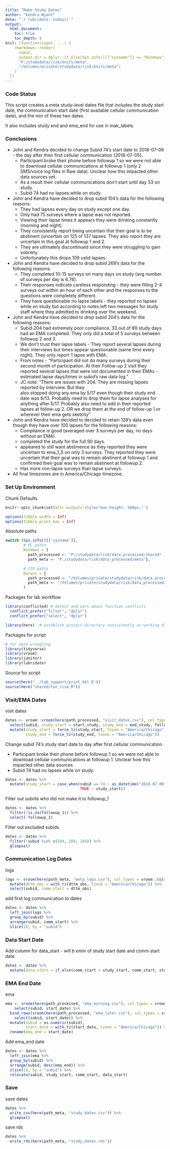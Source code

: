 ---
title: "Make Study Dates"
author: "Kendra Wyant"
date: "`r lubridate::today()`"
output: 
  html_document:
    toc: true 
    toc_depth: 4
knit: (function(input, ...) {
    rmarkdown::render(
      input,
      output_dir = dplyr::if_else(Sys.info()[["sysname"]] == "Windows",
      "P:/studydata/risk/knits/meta", 
      "/Volumes/private/studydata/risk/knits/meta")
    )
  })
---

### Code Status

This script creates a meta study-level dates file that includes the study start date, 
the communication start date (first available cellular communication date), and the min 
of these two dates.    


It also includes study end and ema_end for use in mak_labels.     



### Conclusions   

- John and Kendra decided to change Subid 74's start date to 2018-07-06 - the day after 
their first cellular communication (2018-07-05).    
  - Participant broke their phone before followup 1 so we were not able to download 
  cellular communications at followup 1 (only 2 SMS/voice log files in Raw data). 
  Unclear how this impacted other data sources yet. 
  - As a result their cellular communications don't start until day 33 on study.           
  - Subid 74 had no lapses while on study.  
  

- John and Kendra have decided to drop subid 104's data for the following reasons:   
  - They had lapses every day on study except one day.    
  - Only had 75 surveys where a lapse was not reported.   
  - Viewing their lapse times it appears they were drinking constantly (morning and 
  night).   
  - They consistently report being uncertain that their goal is to be abstinent 
  (uncertain on 125 of 137 lapses. They also report they are uncertain in this goal 
  at followup 1 and 2.    
  - They are ultimately discontinued since they were struggling to gain sobriety.   
  - Unfortunately this drops 109 valid lapses.    


- John and Kendra have decided to drop subid 269's data for the following reasons:       
  - They completed 10-15 surveys on many days on study (avg number of surveys per 
  day is 6.76).  
  - Their responses indicate careless responding - they were filling 2-4 surveys out 
  within an hour of each other and the responses to the questions were completely different.     
  - They have questionable no lapse labels - they reported no lapses while on study but 
  according to notes left two messages for study staff where they admitted to drinking 
  over the weekend.   
  

- John and Kendra have decided to drop subid 204's data for the following reasons:    
  - Subid 204 had extremely poor compliance. 33 out of 89 study days had an EMA completed. 
  They only did a total of 5 surveys between followup 2 and 3.    
  - We don't trust their lapse labels - They report several lapses during their interviews 
  but times appear questionable (same time every night). They only report 1 lapse with EMA.
  - From notes - "Participant did not do many surveys during their second month of participation. 
  At their Follow-up 2 visit they reported several lapses that were not documented in their 
  EMAs - estimated lapse days/times in subid's raw data log."  
  - JC note: "There are issues with 204. They are missing lapses reported by interview. But they  
  also stopped doing any ema by 5/17 even though their study end date was 6/13. Probably need to 
  drop them for lapse analyses for anything after 5/17.  Probably also need to add in their 
  reported lapses at follow-up 2. OR we drop them at the end of follow-up 1 or wherever their 
  ema gets sketchy"    


- John and Kendra have decided to decided to retain 128's data even though they have over 100 lapses for 
the following reasons:   
  - Compliance is good (averaged over 3 surveys per day, no days without an EMA).       
  - completed the study for the full 90 days.    
  - appeared to still want abstinence as they reported they were uncertain to ema_1_5 
  on only 3 surveys. They reported they were uncertain that their goal was to remain 
  abstinent at followup 1 and confirmed their goal was to remain abstinent at followup 2.    
  - Has more non-lapse surveys than lapse surveys.   
  

- All final timezones are in America/Chicago timezone.    


### Set Up Environment

Chunk Defaults
```{r defaults, include=FALSE}
knitr::opts_chunk$set(attr.output='style="max-height: 500px;"')

options(tibble.width = Inf)
options(tibble.print_max = Inf)
```

Absolute paths
```{r, absolute paths}
switch (Sys.info()[['sysname']],
        # PC paths
        Windows = {
          path_processed <- "P:/studydata/risk/data_processed/shared"
          path_meta <- "P:/studydata/risk/data_processed/meta"},

        # IOS paths
        Darwin = {
          path_processed <- "/Volumes/private/studydata/risk/data_processed/shared"
          path_meta <- "/Volumes/private/studydata/risk/data_processed/meta"}
        )
```

Packages for lab workflow 
```{r, packages_workflow, message=FALSE, warning=FALSE}
library(conflicted) # detect and warn about function conflicts
  conflict_prefer("filter", "dplyr")
  conflict_prefer("select", "dplyr")

library(here)  # establish project directory consistently as working directory
```


Packages for script
```{r, packages_script, message=FALSE, warning=FALSE}
# for data wrangling
library(tidyverse)
library(vroom)
library(janitor)
library(lubridate)
```


Source for script
```{r, source_script, message=FALSE, warning=FALSE}
source(here("../lab_support/print_kbl.R"))
source(here("shared/fun_risk.R"))
```

### Visit/EMA Dates

visit dates
```{r}
dates <- vroom::vroom(here(path_processed, "visit_dates.csv"), col_types = vroom::cols()) %>%
  select(subid, study_start = start_study, study_end = end_study, followup_1) %>% 
  mutate(study_start = force_tz(study_start, tzone = "America/Chicago"),
         study_end = force_tz(study_end, tzone = "America/Chicago")) 
```

Change subid 74's study start date to day after first cellular communication.   

- Participant broke their phone before followup 1 so we were not able to download 
cellular communications at followup 1. Unclear how this impacted other data sources 
- Subid 74 had no lapses while on study.    

```{r}
dates <- dates %>% 
  mutate(study_start = case_when(subid == 74 ~ as_datetime("2018-07-06", tz = "America/Chicago"),
                                 TRUE ~ study_start))
```

Filter out subids who did not make it to followup_1
```{r}
dates <- dates %>% 
  filter(!is.na(followup_1)) %>% 
  select(-followup_1)
```

Filter out excluded subids
```{r}
dates <- dates %>% 
  filter(!subid %in% c(104, 269, 204)) %>% 
  glimpse()
```



### Communication Log Dates

logs
```{r}
logs <- vroom(here(path_meta, "meta_logs.csv"), col_types = vroom::cols()) %>% 
  mutate(dttm_obs = with_tz(dttm_obs, tzone = "America/Chicago")) %>% 
  select(subid, comm_start = dttm_obs)
```

add first log communication to dates
```{r}
dates <- dates %>% 
  left_join(logs %>% 
  group_by(subid) %>% 
  arrange(subid, comm_start) %>% 
  slice(1), by = "subid")
```


### Data Start Date

Add column for data_start - will b emin of study start date and comm start date
```{r}
dates <- dates %>% 
  mutate(data_start = if_else(comm_start < study_start, comm_start, study_start)) 
```


### EMA End Date

ema
```{r}
ema <- vroom(here(path_processed, "ema_morning.csv"), col_types = vroom::cols()) %>% 
    select(subid, start_date) %>% 
  bind_rows(vroom(here(path_processed, "ema_later.csv"), col_types = vroom::cols()) %>% 
    select(subid, start_date)) %>% 
  mutate(subid = as.numeric(subid),
         start_date = with_tz(start_date, tzone = "America/Chicago")) %>% 
  rename(ema_end = start_date)
```


Add ema_end date
```{r}
dates <- dates %>% 
  left_join(ema %>% 
  group_by(subid) %>% 
  arrange(subid, desc(ema_end)) %>% 
  slice(1), by = "subid") %>% 
  relocate(subid, study_start, comm_start, data_start) 
```



### Save

save dates
```{r}
dates %>% 
  write_csv(here(path_meta, "study_dates.csv")) %>% 
  glimpse()
```

save rds
```{r}
dates %>% 
  write_rds(here(path_meta, "study_dates.rds"))
```

